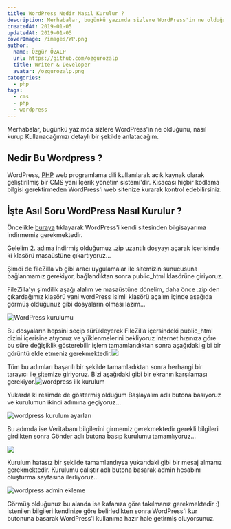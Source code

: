 ```yaml
---
title: WordPress Nedir Nasıl Kurulur ?
description: Merhabalar, bugünkü yazımda sizlere WordPress'in ne olduğunu, nasıl kurup Kullanacağımızı detaylı bir şekilde anlatacağım.
createdAt: 2019-01-05
updatedAt: 2019-01-05
coverImage: /images/WP.png
author:
  name: Özgür ÖZALP
  url: https://github.com/ozgurozalp
  title: Writer & Developer
  avatar: /ozgurozalp.png
categories:
  - php
tags:
  - cms
  - php
  - wordpress
---
```


Merhabalar, bugünkü yazımda sizlere WordPress'in ne olduğunu, nasıl kurup Kullanacağımızı detaylı bir şekilde anlatacağım.

## Nedir Bu Wordpress ?

WordPress, [PHP](https://blog.ozgurozalp.com/php-nedir-ne-amacla-kullanilir/) web programlama dili kullanılarak açık kaynak olarak geliştirilmiş bir CMS yani İçerik yönetim sistemi'dir. Kısacası hiçbir kodlama bilgisi gerektirmeden WordPress'i web sitenize kurarak kontrol edebilirsiniz.

## İşte Asıl Soru WordPress Nasıl Kurulur ?

Öncelikle [buraya](https://tr.wordpress.org/download/) tıklayarak WordPress'i kendi sitesinden bilgisayarıma indirmemiz gerekmektedir.

Gelelim 2. adıma indirmiş olduğumuz .zip uzantılı dosyayı açarak içerisinde ki klasörü masaüstüne çıkartıyoruz...

Şimdi de fileZilla vb gibi aracı uygulamalar ile sitemizin sunucusuna bağlanmamız gerekiyor, bağlandıktan sonra public\_html klasörüne giriyoruz.

FileZilla'yı şimdilik aşağı alalım ve masaüstüne dönelim, daha önce .zip den çıkardağımız klasörü yani wordPress isimli klasörü açalım içinde aşağıda görmüş olduğunuz gibi dosyaların olması lazım...

![WordPress kurulumu](/images/wordpressFiles.png)

Bu dosyaların hepsini seçip sürükleyerek FileZilla içersindeki public\_html dizini içerisine atıyoruz ve yüklenmelerini bekliyoruz internet hızınıza göre bu süre değişiklik gösterebilir işlem tamamlandıktan sonra aşağıdaki gibi bir görüntü elde etmeniz gerekmektedir.![](/images/ftp.png)

Tüm bu adımları başarılı bir şekilde tamamladıktan sonra herhangi bir tarayıcı ile sitemize giriyoruz. Bizi aşağıdaki gibi bir ekranın karşılaması gerekiyor.![wordpress ilk kurulum](/images/wp-site.png)

Yukarda ki resimde de göstermiş olduğum Başlayalım adlı butona basıyoruz ve kurulumun ikinci adımına geçiyoruz...

![wordpress kurulum ayarları](/images/wp-site-2.png)

Bu adımda ise Veritabanı bilgilerini girmemiz gerekmektedir gerekli bilgileri girdikten sonra Gönder adlı butona basıp kurulumu tamamlıyoruz...

![](/images/wp-site-complete.png)

Kurulum hatasız bir şekilde tamamlandıysa yukarıdaki gibi bir mesaj almanız gerekmektedir. Kurulumu çalıştır adlı butona basarak admin hesabını oluşturma sayfasına ilerliyoruz...

![wordpress admin ekleme](/images/wp-site-complete-2.png)

Görmüş olduğunuz bu alanda ise kafanıza göre takılmanız gerekmektedir :) istenilen bilgileri kendinize göre belirledikten sonra WordPress'i kur butonuna basarak WordPress'i kullanıma hazır hale getirmiş oluyorsunuz.
